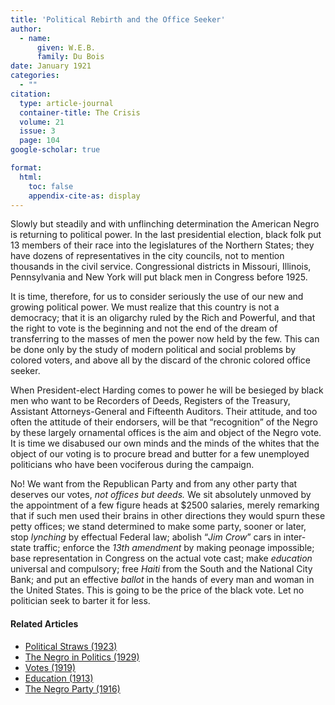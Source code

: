 ```yaml
---
title: 'Political Rebirth and the Office Seeker'
author:
  - name:
      given: W.E.B.
      family: Du Bois
date: January 1921
categories: 
  - ""
citation: 
  type: article-journal
  container-title: The Crisis
  volume: 21
  issue: 3
  page: 104
google-scholar: true

format:
  html:
    toc: false
    appendix-cite-as: display
---
```


Slowly but steadily and with unflinching determination the American Negro is returning to political power. In the last presidential election, black folk put 13 members of their race into the legislatures of the Northern States; they have dozens of representatives in the city councils, not to mention thousands in the civil service. Congressional districts in Missouri, Illinois, Pennsylvania and New York will put black men in Congress before 1925.

It is time, therefore, for us to consider seriously the use of our new and growing political power. We must realize that this country is not a democracy; that it is an oligarchy ruled by the Rich and Powerful, and that the right to vote is the beginning and not the end of the dream of transferring to the masses of men the power now held by the few. This can be done only by the study of modern political and social problems by colored voters, and above all by the discard of the chronic colored office seeker.

When President-elect Harding comes to power he will be besieged by black men who want to be Recorders of Deeds, Registers of the Treasury, Assistant Attorneys-General and Fifteenth Auditors. Their attitude, and too often the attitude of their endorsers, will be that “recognition” of the Negro by these largely ornamental offices is the aim and object of the Negro vote. It is time we disabused our own minds and the minds of the whites that the object of our voting is to procure bread and butter for a few unemployed politicians who have been vociferous during the campaign.

No! We want from the Republican Party and from any other party that deserves our votes, *not offices but deeds.* We sit absolutely unmoved by the appointment of a few figure heads at $2500 salaries, merely remarking that if such men used their brains in other directions they would spurn these petty offices; we stand determined to make some party, sooner or later, stop *lynching* by effectual Federal law; abolish “*Jim Crow*” cars in inter-state traffic; enforce the *13th amendment* by making peonage impossible; base representation in Congress on the actual vote cast; make *education* universal and compulsory; free *Haiti* from the South and the National City Bank; and put an effective *ballot* in the hands of every man and woman in the United States. This is going to be the price of the black vote. Let no politician seek to barter it for less.

<!-- Similar articles start here -->
<div  class="clear-wrap"></div>

#### Related Articles

* [Political Straws (1923)](/Volumes/26/03/political_straws.html)
* [The Negro in Politics (1929)](/Volumes/36/11/negro_in_politics.html)
* [Votes (1919)](/Volumes/19/02/votes.html)
* [Education (1913)](/Volumes/06/02/democrats.html)
* [The Negro Party (1916)](/Volumes/12/06/negro_party.html)

<!-- Similar articles end here -->